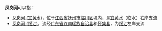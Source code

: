 '''凤岗河'''可以指：
* [[凤岗河_(宜黄水)|凤岗河 (宜黄水)]]，位于[[江西省|江西省]][[抚州市|抚州市]][[临川区|临川区]]境内，是[[宜黄水|宜黄水]]（临水）右岸支流
* [[凤岗河_(绥江)|凤岗河 (绥江)]]，流经[[广东省|广东省]][[连南瑶族自治县|连南瑶族自治县]]和[[怀集县|怀集县]]，为[[绥江_(北江)|绥江]]左岸支流
{{disambig|F|Cat=三字中国地名消歧义}}